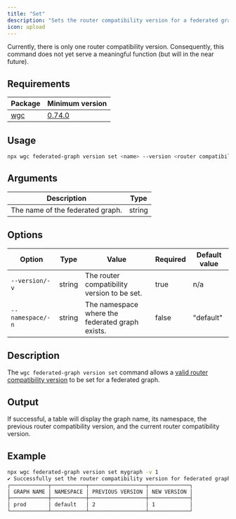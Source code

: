 ```yaml
---
title: "Set"
description: "Sets the router compatibility version for a federated graph."
icon: upload
---
```


<Note>
  Currently, there is only one router compatibility version. Consequently, this command does not yet serve a meaningful function (but will in the near future).
</Note>

## Requirements

|Package|Minimum version|
|---|---|
|[wgc](/cli/intro)|[0.74.0](https://github.com/wundergraph/cosmo/releases/tag/wgc%400.74.0)|

## Usage

```bash
npx wgc federated-graph version set <name> --version <router compatibility version>
```

## Arguments

|Description|Type|
|---|---|
|The name of the federated graph.|string|

## Options

|Option|Type|Value|Required|Default value|
|---|---|---|---|---|
|`--version/-v`|string|The router compatibility version to be set.|true|n/a|
|`--namespace/-n`|string|The namespace where the federated graph exists.|false|"default"|

## Description

The `wgc federated-graph version set` command allows a [valid router compatibility version](/cli/router/compatibility-version/list) to be set for a federated graph.

## Output

If successful, a table will display the graph name, its namespace, the previous router compatibility version, and the current router compatibility version.

## Example

```bash
npx wgc federated-graph version set mygraph -v 1
✔ Successfully set the router compatibility version for federated graph "prod" to 1.
┌────────────┬───────────┬──────────────────┬─────────────┐
│ GRAPH NAME │ NAMESPACE │ PREVIOUS VERSION │ NEW VERSION │
├────────────┼───────────┼──────────────────┼─────────────┤
│ prod       │ default   │ 2                │ 1           │
└────────────┴───────────┴──────────────────┴─────────────┘
```

